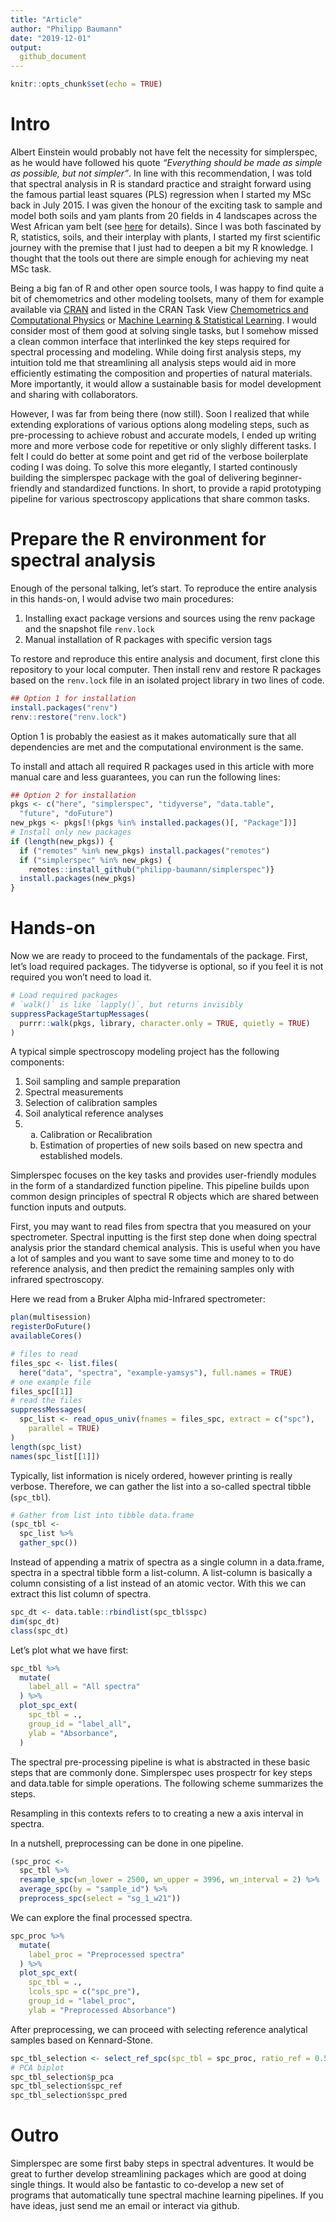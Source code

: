 ```yaml
---
title: "Article"
author: "Philipp Baumann"
date: "2019-12-01"
output:
  github_document
---
```


```r
knitr::opts_chunk$set(echo = TRUE)
```

# Intro

Albert Einstein would probably not have felt the necessity for simplerspec, as he would have followed his quote *"Everything should be made as simple as possible, but not simpler"*. In line with this recommendation, I was told that spectral analysis in R is standard practice and straight forward using the famous partial least squares (PLS) regression when I started my MSc back in July 2015. I was given the honour of  the exciting task to sample and model both soils and yam plants from 20 fields in 4 landscapes across the West African yam belt (see [here](www.yamsys.org) for details). Since I was both fascinated by R, statistics, soils, and their interplay with plants, I started my first scientific journey with the premise that I just had to deepen a bit my R knowledge. I thought that the tools out there are simple enough for achieving my neat MSc task.

Being a big fan of R and other open source tools, I was happy to find quite a bit of chemometrics and other modeling toolsets, many of them for example available via [CRAN](https://cran.r-project.org/) and listed in the CRAN Task View [Chemometrics and Computational Physics](https://cran.r-project.org/web/views/ChemPhys.html) or [Machine Learning & Statistical Learning](https://cran.r-project.org/web/views/MachineLearning.html). I would consider most of them good at solving single tasks, but I somehow missed a clean common interface that interlinked the key steps required for spectral processing and modeling. While doing first analysis steps, my intuition told me that streamlining all analysis steps would aid in more efficiently estimating the composition and properties of natural materials. More importantly, it would allow a sustainable basis for model development and sharing with collaborators.

However, I was far from being there (now still). Soon I realized that while extending explorations of various options along modeling steps, such as pre-processing to achieve robust and accurate models, I ended up writing more and more verbose code for repetitive or only slighly different tasks. I felt I could do better at some point and get rid of the verbose boilerplate coding I was doing. To solve this more elegantly, I started continously building the simplerspec package with the goal of delivering beginner-friendly and standardized functions. In short, to provide a rapid prototyping pipeline for various spectroscopy applications that share common tasks.

# Prepare the R environment for spectral analysis

Enough of the personal talking, let's start. To reproduce the entire analysis in this hands-on, I would advise two main procedures:

1. Installing exact package versions and sources using the renv package and the snapshot file `renv.lock`
2. Manual installation of R packages with specific version tags


To restore and reproduce this entire analysis and document, first clone this repository to your local computer. Then install renv and restore R packages based on the `renv.lock` file in an isolated project library in two lines of code.

```r
## Option 1 for installation
install.packages("renv")
renv::restore("renv.lock")
```

Option 1 is probably the easiest as it makes automatically sure that all dependencies are met and the computational environment is the same.

To install and attach all required R packages used in this article with more manual care and less guarantees, you can run the following lines:

```r
## Option 2 for installation
pkgs <- c("here", "simplerspec", "tidyverse", "data.table",
  "future", "doFuture")
new_pkgs <- pkgs[!(pkgs %in% installed.packages()[, "Package"])]
# Install only new packages
if (length(new_pkgs)) {
  if ("remotes" %in% new_pkgs) install.packages("remotes")
  if ("simplerspec" %in% new_pkgs) {
    remotes::install_github("philipp-baumann/simplerspec")}
  install.packages(new_pkgs)
}
```

# Hands-on

Now we are ready to proceed to the fundamentals of the package. First, let's load required packages. The tidyverse is optional, so if you feel it is not required you won't need to load it.

```r
# Load required packages
# `walk()` is like `lapply()`, but returns invisibly
suppressPackageStartupMessages(
  purrr::walk(pkgs, library, character.only = TRUE, quietly = TRUE)
)
```

A typical simple spectroscopy modeling project has the following components:

1. Soil sampling and sample preparation
3. Spectral measurements
4. Selection of calibration samples
5. Soil analytical reference analyses
6. 
    a. Calibration or Recalibration
    b. Estimation of properties of new soils based on new spectra and established models.

Simplerspec focuses on the key tasks and provides user-friendly modules in the form of a standardized function pipeline. This pipeline builds upon common design principles of spectral R objects which are shared between function inputs and outputs.

First, you may want to read files from spectra that you measured on your spectrometer. Spectral inputting is the first step done when doing spectral analysis prior the standard chemical analysis. This is useful when you have a lot of samples and you want to save some time and money to to do reference analysis, and then predict the remaining samples only with infrared spectroscopy.

Here we read from a Bruker Alpha mid-Infrared spectrometer:

```r
plan(multisession)
registerDoFuture()
availableCores()

# files to read
files_spc <- list.files(
  here("data", "spectra", "example-yamsys"), full.names = TRUE)
# one example file
files_spc[[1]]
# read the files
suppressMessages(
  spc_list <- read_opus_univ(fnames = files_spc, extract = c("spc"), 
    parallel = TRUE)
)
length(spc_list)
names(spc_list[[1]])
```

Typically, list information is nicely ordered, however printing is really verbose.
Therefore, we can gather the list into a so-called spectral tibble (`spc_tbl`).

```r
# Gather from list into tibble data.frame
(spc_tbl <- 
  spc_list %>%
  gather_spc())
```

Instead of appending a matrix of spectra as a single column in a data.frame, spectra in a spectral tibble form a list-column. A list-column is basically a column consisting of a list instead of an atomic vector. With this we can extract this list column of spectra.

```r
spc_dt <- data.table::rbindlist(spc_tbl$spc)
dim(spc_dt)
class(spc_dt)
```

Let's plot what we have first:

```r
spc_tbl %>%
  mutate(
    label_all = "All spectra"
  ) %>%
  plot_spc_ext(
    spc_tbl = ., 
    group_id = "label_all",
    ylab = "Absorbance",
  )
```


The spectral pre-processing pipeline is what is abstracted in these basic steps that are commonly done. Simplerspec uses prospectr for key steps and data.table for simple operations. The following scheme summarizes the steps.

Resampling in this contexts refers to to creating a new a axis interval in spectra. 

In a nutshell, preprocessing can be done in one pipeline.

```r
(spc_proc <- 
  spc_tbl %>%
  resample_spc(wn_lower = 2500, wn_upper = 3996, wn_interval = 2) %>%
  average_spc(by = "sample_id") %>%
  preprocess_spc(select = "sg_1_w21"))
```

We can explore the final processed spectra.

```r
spc_proc %>%
  mutate(
    label_proc = "Preprocessed spectra"
  ) %>%
  plot_spc_ext(
    spc_tbl = .,
    lcols_spc = c("spc_pre"),
    group_id = "label_proc",
    ylab = "Preprocessed Absorbance")
```

After preprocessing, we can proceed with selecting reference analytical samples based on Kennard-Stone.

```r
spc_tbl_selection <- select_ref_spc(spc_tbl = spc_proc, ratio_ref = 0.5)
# PCA biplot
spc_tbl_selection$p_pca
spc_tbl_selection$spc_ref
spc_tbl_selection$spc_pred
```


# Outro

Simplerspec are some first baby steps in spectral adventures. It would be great to further develop streamlining packages which are good at doing single things. It would also be fantastic to co-develop a new set of programs that automatically tune spectral machine learning pipelines. If you have ideas, just send me an email or interact via github.

```r
```


